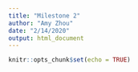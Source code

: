```yaml
---
title: "Milestone 2"
author: "Amy Zhou"
date: "2/14/2020"
output: html_document
---
```


```r
knitr::opts_chunk$set(echo = TRUE)
```

